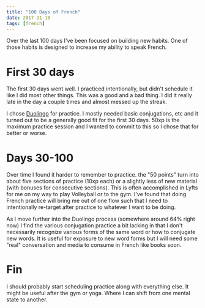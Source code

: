 ```yaml
---
title: "100 Days of French"
date: 2017-11-10
tags: [french]
---
```


Over the last 100 days I've been focused on building new
habits. One of those habits is designed to increase my
ability to speak French.

# First 30 days

The first 30 days went well. I practiced intentionally, but
didn't schedule it like I did most other things. This was a
good and a bad thing. I did it really late in the day a
couple times and almost messed up the streak.

I chose [Duolingo](https://www.duolingo.com/) for practice.
I mostly needed basic conjugations, etc and it turned out to
be a generally good fit for the first 30 days. 50xp is the
maximum practice session and I wanted to commit to this so I
chose that for better or worse.

# Days 30-100

Over time I found it harder to remember to practice. the "50
points" turn into about five sections of practice (10xp
each) or a slightly less of new material (with bonuses for
consecutive sections). This is often accomplished in Lyfts
for me on my way to play Volleyball or to the gym. I've
found that doing French practice will bring me out of one
flow such that I need to intentionally re-target after
practice to whatever I want to be doing.

As I move further into the Duolingo process (somewhere
around 64% right now) I find the various conjugation
practice a bit lacking in that I don't necessarily recognize
various forms of the same word or how to conjugate new
words. It is useful for exposure to new word forms but I
will need some "real" conversation and media to consume in
French like books soon.

# Fin

I should probably start scheduling practice along with
everything else. It might be useful after the gym or yoga.
Where I can shift from one mental state to another.
